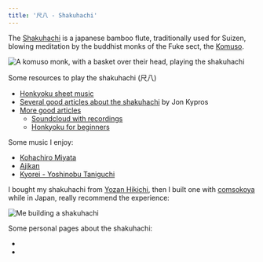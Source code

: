 ```yaml
---
title: '尺八 - Shakuhachi'
---
```



The [Shakuhachi](https://en.wikipedia.org/wiki/Shakuhachi) is a japanese bamboo flute,
traditionally used for Suizen, blowing meditation by the buddhist monks of the Fuke sect,
the [Komuso](https://en.wikipedia.org/wiki/Komus%C5%8D).

<img src={k.src} alt="A komuso monk, with a basket over their head, playing the shakuhachi" />

Some resources to play the shakuhachi (尺八)

* [Honkyoku sheet music](https://sound.jp/mujuan/music.html)
* [Several good articles about the shakuhachi](https://flutedojo.com/shakuhachi-guides) by Jon Kypros
* [More good articles](https://hijirishakuhachi.com/)
   * [Soundcloud with recordings](https://soundcloud.com/lnflutes/sets/honkyoku)
   * [Honkyoku for beginners](https://hijirishakuhachi.com/2020/10/28/honkyoku-for-beginners/)

Some music I enjoy:
* [Kohachiro Miyata](https://www.youtube.com/watch?v=miUKO5g0ONk)
* [Ajikan](https://www.youtube.com/watch?v=8N_exgJCZ7Q)
* [Kyorei - Yoshinobu Taniguchi](https://www.youtube.com/watch?v=qtlyp0diWjA)

I bought my shakuhachi from [Yozan Hikichi](http://yozan-hikichi.shop/), then I built one
with [comsokoya](https://www.instagram.com/comsokoya/) while in Japan, really recommend the experience:

<img src={sb.src} alt="Me building a shakuhachi" />

Some personal pages about the shakuhachi:
* <L name='shakuhachi-notation' from='shakuhachi' />
* <L name='shakuhachi-practice' from='shakuhachi' />
